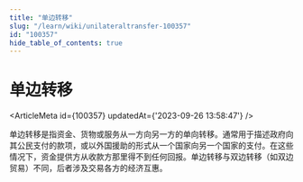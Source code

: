 ```yaml
---
title: "单边转移"
slug: "/learn/wiki/unilateraltransfer-100357"
id: "100357"
hide_table_of_contents: true
---
```



# 单边转移

<ArticleMeta id={100357} updatedAt={'2023-09-26 13:58:47'} />
<div className='border-solid border-b border-t-0 my-4 border-[var(--ifm-color-gray-300)]' />

单边转移是指资金、货物或服务从一方向另一方的单向转移。通常用于描述政府向其公民支付的款项，或以外国援助的形式从一个国家向另一个国家的支付。在这些情况下，资金提供方从收款方那里得不到任何回报。单边转移与双边转移（如双边贸易）不同，后者涉及交易各方的经济互惠。
